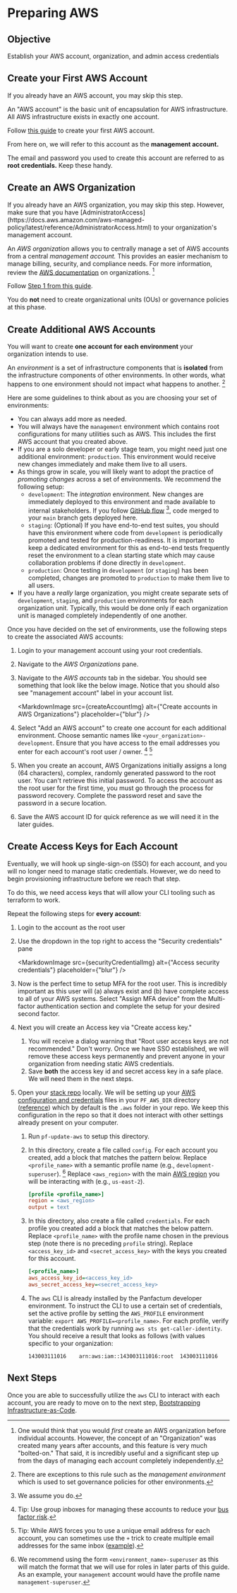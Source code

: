 
# Preparing AWS

## Objective

Establish your AWS account, organization, and admin access credentials


## Create your First AWS Account

<MarkdownAlert severity="info">
    If you already have an AWS account, you may skip this step.
</MarkdownAlert>

An "AWS account" is the basic unit of encapsulation for AWS infrastructure. All AWS infrastructure exists in exactly
one account.

Follow [this guide](https://docs.aws.amazon.com/accounts/latest/reference/manage-acct-creating.html) to create your first AWS account.

From here on, we will refer to this account as the **management account.**

The email and password you used to create this account are referred to as **root credentials.** Keep these handy.

## Create an AWS Organization

<MarkdownAlert severity="info">
    If you already have an AWS organization, you may skip this step. However, make sure that you have [AdministratorAccess](https://docs.aws.amazon.com/aws-managed-policy/latest/reference/AdministratorAccess.html) to your
    organization's management account.
</MarkdownAlert>

An _AWS organization_ allows you to centrally manage a set of AWS accounts from a central _management account._ This
provides an easier mechanism to manage billing, security, and compliance needs. For more information, review
the [AWS documentation](https://docs.aws.amazon.com/organizations/latest/userguide/orgs_introduction.html) on organizations. [^1]

[^1]: One would think that you would _first_ create an AWS organization before individual accounts. However,
the concept of an "Organization" was created many years after accounts, and this feature is very much "bolted-on." That said,
it is incredibly useful and a significant step up from the days of managing each account completely independently.

Follow [Step 1 from this guide](https://docs.aws.amazon.com/organizations/latest/userguide/orgs_tutorials_basic.html).

You do **not** need to create organizational units (OUs) or governance policies at this phase.

## Create Additional AWS Accounts

You will want to create **one account for each environment** your organization intends to use.

An _environment_ is a set of infrastructure components that is **isolated** from the infrastructure
components of other environments. In other words, what happens to one environment should not impact what happens
to another. [^2]

[^2]: There are exceptions to this rule such as the _management environment_ which is used to set governance policies
for other environments.

Here are some guidelines to think about as you are choosing your set of environments:

- You can always add more as needed.
- You will always have the `management` environment which contains root configurations for many utilities such as AWS. This includes the
first AWS account that you created above.
- If you are a solo developer or early stage team, you might need just one additional environment: `production`. This environment would
receive new changes immediately and make them live to all users.
- As things grow in scale, you will likely want to adopt the practice of _promoting changes_ across a set of environments.
We recommend the following setup:
    - `development`: The _integration_ environment. New changes are immediately deployed to this environment and made available
    to internal stakeholders. If you follow [GitHub flow](https://githubflow.github.io/) [^3], code merged to your
    `main` branch gets deployed here.
    - `staging`: (Optional) If you have end-to-end test suites, you should have this environment where code from `development` is periodically promoted
    and tested for production-readiness.
    It is important to keep a dedicated environment for this as end-to-end tests frequently reset the environment to a clean starting state which may cause collaboration
    problems if done directly in `development`.
    - `production`: Once testing in `development` (or `staging`) has been completed, changes are promoted to `production` to make
    them live to all users.
- If you have a _really_ large organization, you might create separate sets of `development`, `staging`, and `production` environments for each
organization unit. Typically, this would be done only if each organization unit is managed completely independently of one another.

[^3]: We assume you do.

Once you have decided on the set of environments, use the following steps to create the associated AWS accounts:

1. Login to your management account using your root credentials.

2. Navigate to the _AWS Organizations_ pane.

3. Navigate to the _AWS accounts_ tab in the sidebar. You should see something that look like the below image. Notice
that you should also see "management account" label in your account list.

    <MarkdownImage src={createAccountImg} alt={"Create accounts in AWS Organizations"} placeholder={"blur"} />

4. Select "Add an AWS account" to create one account for each additional environment. Choose semantic names like
`<your_organization>-development`. Ensure that you have access to the email addresses you enter for each account's
root user / owner. [^4] [^5]

5. When you create an account, AWS Organizations initially assigns a long (64 characters), complex, randomly generated password to the root user.
You can't retrieve this initial password. To access the account as the root user for the first time, you must go through the process for password recovery.
Complete the password reset and save the password in a secure location.

6. Save the AWS account ID for quick reference as we will need it in the later guides.

[^4]: Tip: Use group inboxes for managing these accounts to reduce your [bus factor risk](https://en.wikipedia.org/wiki/Bus_factor).

[^5]: Tip: While AWS forces you to use a unique email address for each account, you can sometimes use the `+` trick
to create multiple email addresses for the same inbox ([example](https://gmail.googleblog.com/2008/03/2-hidden-ways-to-get-more-from-your.html)).

## Create Access Keys for Each Account

Eventually, we will hook up single-sign-on (SSO) for each account, and you will no longer need to manage static
credentials. However, we do need to begin provisioning infrastructure before we reach that step.

To do this, we need access keys that will allow your CLI tooling such as terraform to work.

Repeat the following steps for **every account**:

1. Login to the account as the root user

2. Use the dropdown in the top right to access the "Security credentials" pane

    <MarkdownImage src={securityCredentialImg} alt={"Access security credentials"} placeholder={"blur"} />

3. Now is the perfect time to setup MFA for the root user. This is incredibly important as this user will (a) always
exist and (b) have complete access to all of your AWS systems. Select "Assign MFA device" from the Multi-factor
authentication section and complete the setup for your desired second factor.

4. Next you will create an Access key via "Create access key."
    1. You will receive a dialog warning that "Root user access
    keys are not recommended." Don't worry. Once we have SSO established, we will remove these access keys permanently and
    prevent anyone in your organization from needing static AWS credentials.
    2. Save **both** the access key id and secret access key in a safe place. We will need them in the next steps.

5. Open your [stack repo](../getting-started/repo-setup) locally. We will be setting up your [AWS configuration and
credentials](https://docs.aws.amazon.com/cli/latest/userguide/cli-configure-files.html) files in your `PF_AWS_DIR` directory ([reference](../../reference/repo-variables))
which by default is the `.aws` folder in your repo. We keep this configuration in the repo so that it does not interact with other
settings already present on your computer.
    1. Run `pf-update-aws` to setup this directory.
    2. In this directory, create a file called `config`. For each account you created, add a block that matches the pattern below. Replace
    `<profile_name>` with a semantic profile name (e.g., `development-superuser`). [^6] Replace `<aws_region>` with the main [AWS region](https://docs.aws.amazon.com/AWSEC2/latest/UserGuide/using-regions-availability-zones.html)
    you will be interacting with (e.g., `us-east-2`).

        ```ini
       [profile <profile_name>]
       region = <aws_region>
       output = text
        ```

    3. In this directory, also create a file called `credentials`. For each profile you created add a block that matches
    the below pattern. Replace `<profile_name>` with the profile name chosen in the previous step (note there is no preceding
   `profile` string). Replace `<access_key_id>` and `<secret_access_key>` with the keys you created for this account.

        ```ini
        [<profile_name>]
        aws_access_key_id=<access_key_id>
        aws_secret_access_key=<secret_access_key>
        ```

    4. The `aws` CLI is already installed by the Panfactum developer environment. To instruct the CLI to use a certain
    set of credentials, set the active profile by setting the `AWS_PROFILE` environment variable:
    `export AWS_PROFILE=<profile_name>`. For each profile, verify that the credentials work by running
    `aws sts get-caller-identity`. You should receive a result that looks as follows (with values specific to your
    organization:

        ```text
        143003111016    arn:aws:iam::143003111016:root  143003111016
        ```

[^6]: We recommend using the form `<environment_name>-superuser` as this will match the format that we will use for
roles in later parts of this guide. As an example, your `management` account would have the profile name `management-superuser`.

## Next Steps

Once you are able to successfully utilize the `aws` CLI to interact with each account, you are ready
to move on to the next step, [Bootstrapping Infrastructure-as-Code](./infrastructure-as-code).

